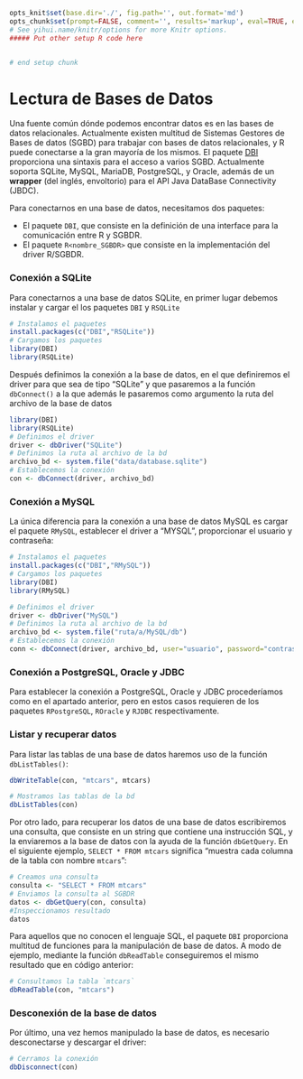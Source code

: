 ```r
opts_knit$set(base.dir='./', fig.path='', out.format='md')
opts_chunk$set(prompt=FALSE, comment='', results='markup', eval=TRUE, echo=TRUE)
# See yihui.name/knitr/options for more Knitr options.
##### Put other setup R code here


# end setup chunk
```


<!-- ```{r, include=FALSE} -->
<!-- tutorial::go_interactive() -->
<!-- ``` -->


# Lectura de Bases de Datos

Una fuente común dónde podemos encontrar datos es en las bases de datos relacionales. Actualmente existen multitud de Sistemas Gestores de Bases de datos (SGBD) para trabajar con bases de datos relacionales, y R puede conectarse a la gran mayoría de los mismos. El paquete [DBI](https://cran.r-project.org/web/packages/DBI/index.html) proporciona una sintaxis para el acceso a varios SGBD. Actualmente soporta SQLite, MySQL, MariaDB, PostgreSQL, y Oracle, además de un __wrapper__ (del inglés, envoltorio) para el API Java DataBase Connectivity (JBDC).


Para conectarnos en una base de datos, necesitamos dos paquetes:

- El paquete `DBI`, que consiste en la definición de una interface para la comunicación entre R y SGBDR.
- El paquete `R<nombre_SGBDR>` que consiste en la implementación del driver R/SGBDR.

### Conexión a SQLite

Para conectarnos a una base de datos SQLite, en primer lugar debemos instalar y cargar el los paquetes `DBI` y `RSQLite`

```r
# Instalamos el paquetes
install.packages(c("DBI","RSQLite"))
# Cargamos los paquetes
library(DBI)
library(RSQLite)
```

Después definimos la conexión a la base de datos, en el que definiremos el driver para que sea de tipo "SQLite" y que pasaremos a la función `dbConnect()` a la que además le pasaremos como argumento la ruta del archivo de la base de datos

```r
library(DBI)
library(RSQLite)
# Definimos el driver
driver <- dbDriver("SQLite")
# Definimos la ruta al archivo de la bd
archivo_bd <- system.file("data/database.sqlite")
# Establecemos la conexión
con <- dbConnect(driver, archivo_bd)
```

### Conexión a MySQL

La única diferencia para la conexión a una base de datos MySQL es cargar el paquete `RMySQL`, establecer el driver a "MYSQL", proporcionar el usuario y contraseña:

```r
# Instalamos el paquetes
install.packages(c("DBI","RMySQL"))
# Cargamos los paquetes
library(DBI)
library(RMySQL)
```


```r
# Definimos el driver
driver <- dbDriver("MySQL")
# Definimos la ruta al archivo de la bd
archivo_bd <- system.file("ruta/a/MySQL/db")
# Establecemos la conexión
conn <- dbConnect(driver, archivo_bd, user="usuario", password="contraseña")
```

### Conexión a PostgreSQL, Oracle y JDBC 

Para establecer la conexión a PostgreSQL, Oracle y JDBC procederíamos como en el apartado anterior, pero en estos casos requieren de los paquetes `RPostgreSQL`, `ROracle` y `RJDBC` respectivamente. 

### Listar y recuperar datos

Para listar las tablas de una base de datos haremos uso de la función `dbListTables()`:

```r
dbWriteTable(con, "mtcars", mtcars)
```


```r
# Mostramos las tablas de la bd
dbListTables(con)
```

Por otro lado, para recuperar los datos de una base de datos escribiremos una consulta, que consiste en un string que contiene una instrucción SQL, y la enviaremos a la base de datos con la ayuda de la función `dbGetQuery`. En el siguiente ejemplo, `SELECT * FROM mtcars` significa "muestra cada columna de la tabla con nombre `mtcars`":

```r
# Creamos una consulta
consulta <- "SELECT * FROM mtcars"
# Enviamos la consulta al SGBDR
datos <- dbGetQuery(con, consulta)
#Inspeccionamos resultado
datos
```

Para aquellos que no conocen el lenguaje SQL, el paquete `DBI` proporciona multitud de funciones para la manipulación de base de datos. A modo de ejemplo, 
mediante la función `dbReadTable` conseguiremos el mismo resultado que en código anterior:

```r
# Consultamos la tabla `mtcars`
dbReadTable(con, "mtcars")
```


### Desconexión de la base de datos

Por último, una vez hemos manipulado la base de datos, es necesario desconectarse y descargar el driver:

```r
# Cerramos la conexión
dbDisconnect(con)
```

